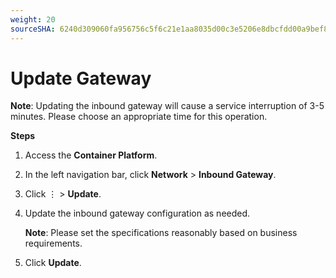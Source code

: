 ```yaml
---
weight: 20
sourceSHA: 6240d309060fa956756c5f6c21e1aa8035d00c3e5206e8dbcfdd00a9bef8e7a3
---
```


# Update Gateway

**Note**: Updating the inbound gateway will cause a service interruption of 3-5 minutes. Please choose an appropriate time for this operation.

**Steps**

1. Access the **Container Platform**.

2. In the left navigation bar, click **Network** > **Inbound Gateway**.

3. Click ⋮ > **Update**.

4. Update the inbound gateway configuration as needed.

   **Note**: Please set the specifications reasonably based on business requirements.

5. Click **Update**.
